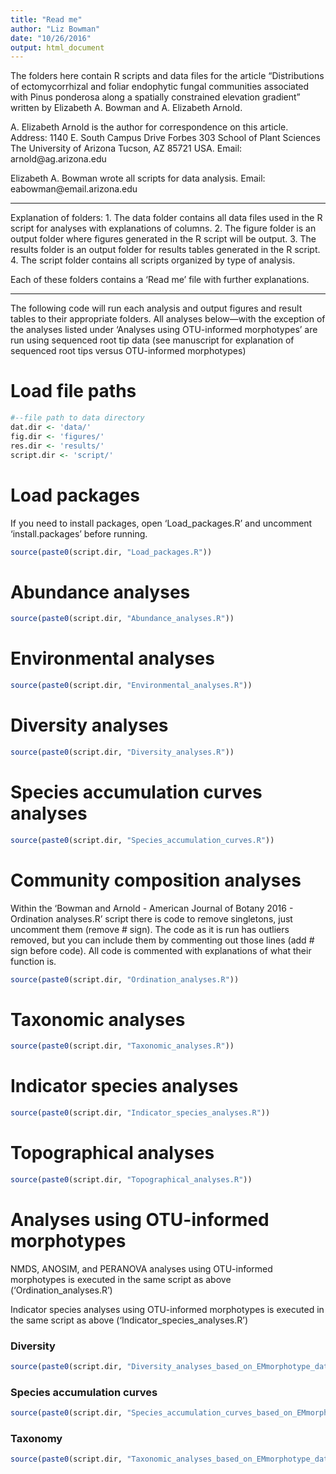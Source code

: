 ```yaml
---
title: "Read me"
author: "Liz Bowman"
date: "10/26/2016"
output: html_document
---
```


The folders here contain R scripts and data files for the article "Distributions of ectomycorrhizal and foliar endophytic fungal communities associated with Pinus ponderosa along a spatially constrained elevation gradient" written by Elizabeth A. Bowman and A.
Elizabeth Arnold.

A. Elizabeth Arnold is the author for correspondence on this article. 
Address: 1140 E. South Campus Drive
Forbes 303
School of Plant Sciences
The University of Arizona
Tucson, AZ 85721 USA. 
Email: arnold@ag.arizona.edu

Elizabeth A. Bowman wrote all scripts for data analysis.
Email: eabowman@email.arizona.edu

------------------------------------------------------------------------------------------

Explanation of folders:
1. The data folder contains all data files used in the R script for analyses with
explanations of columns.
2. The figure folder is an output folder where figures generated in the R script will be
output.
3. The results folder is an output folder for results tables generated in the R script.
4. The script folder contains all scripts organized by type of analysis.

Each of these folders contains a 'Read me' file with further explanations.

------------------------------------------------------------------------------------------

The following code will run each analysis and output figures and result tables to their
appropriate folders. All analyses below—with the exception of the analyses listed under 'Analyses using OTU-informed morphotypes' are run using sequenced root tip data (see manuscript for explanation of sequenced root tips versus OTU-informed morphotypes)

# Load file paths

```r
#--file path to data directory
dat.dir <- 'data/'
fig.dir <- 'figures/'
res.dir <- 'results/'
script.dir <- 'script/'
```

# Load packages  

If you need to install packages, open 'Load_packages.R' and uncomment 'install.packages'
before running. 

```r
source(paste0(script.dir, "Load_packages.R"))
```

# Abundance analyses  

```r
source(paste0(script.dir, "Abundance_analyses.R"))
```

# Environmental analyses  

```r
source(paste0(script.dir, "Environmental_analyses.R"))
```

# Diversity analyses  

```r
source(paste0(script.dir, "Diversity_analyses.R"))
```

# Species accumulation curves analyses  

```r
source(paste0(script.dir, "Species_accumulation_curves.R"))
```

# Community composition analyses 

Within the 'Bowman and Arnold - American Journal of Botany 2016 - Ordination analyses.R' script there is code to remove singletons, just uncomment them (remove # sign). The code as it is run has outliers removed, but you can include them by commenting out those lines (add # sign before code). All code is commented with explanations of what their function is.

```r
source(paste0(script.dir, "Ordination_analyses.R"))
```

# Taxonomic analyses 

```r
source(paste0(script.dir, "Taxonomic_analyses.R"))
```

# Indicator species analyses 

```r
source(paste0(script.dir, "Indicator_species_analyses.R"))
```


# Topographical analyses

```r
source(paste0(script.dir, "Topographical_analyses.R"))
```


# Analyses using OTU-informed morphotypes
NMDS, ANOSIM, and PERANOVA analyses using OTU-informed morphotypes is executed in the same script as above ('Ordination_analyses.R')

Indicator species analyses using OTU-informed morphotypes is executed in the same script as above ('Indicator_species_analyses.R')

### Diversity
```r
source(paste0(script.dir, "Diversity_analyses_based_on_EMmorphotype_data.R"))
```

### Species accumulation curves
```r
source(paste0(script.dir, "Species_accumulation_curves_based_on_EMmorphotype_data.R"))
```

### Taxonomy
```r
source(paste0(script.dir, "Taxonomic_analyses_based_on_EMmorphotype_data.R"))
```

